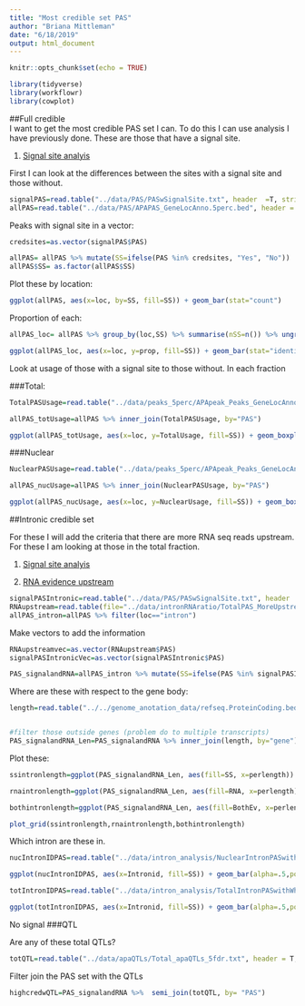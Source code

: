 ```yaml
---
title: "Most credible set PAS"
author: "Briana Mittleman"
date: "6/18/2019"
output: html_document
---
```


```r
knitr::opts_chunk$set(echo = TRUE)
```

```r
library(tidyverse)
library(workflowr)
library(cowplot)
```



##Full credible  
I want to get the most credible PAS set I can. To do this I can use analysis I have previously done. These are those that have a signal site.  

1. [Signal site analyis](signalsiteanalysis.html)  


First I can look at the differences between the sites with a signal site and those without. 
```r
signalPAS=read.table("../data/PAS/PASwSignalSite.txt", header  =T, stringsAsFactors = F) 
allPAS=read.table("../data/PAS/APAPAS_GeneLocAnno.5perc.bed", header = F, stringsAsFactors = F,col.names = c("chr","start", "end", "peakID", "score", "strand")) %>% separate(peakID, into=c("peak", "loc"), sep="_") %>% separate(peak, into=c("peaknum", "gene"), sep=":") %>% mutate(PAS=paste("peak", peaknum, sep=""))
```

Peaks with signal site in a vector:

```r
credsites=as.vector(signalPAS$PAS)

allPAS= allPAS %>% mutate(SS=ifelse(PAS %in% credsites, "Yes", "No"))
allPAS$SS= as.factor(allPAS$SS)
```

Plot these by location:

```r
ggplot(allPAS, aes(x=loc, by=SS, fill=SS)) + geom_bar(stat="count")
```


Proportion of each: 

```r
allPAS_loc= allPAS %>% group_by(loc,SS) %>% summarise(nSS=n()) %>% ungroup() %>% group_by(loc) %>% mutate(nLoc=sum(nSS)) %>% ungroup() %>% mutate(prop=nSS/nLoc)

ggplot(allPAS_loc, aes(x=loc, y=prop, fill=SS)) + geom_bar(stat="identity") + labs(title="Proportion of PAS with signal site", x="Location", y="Propotion")
```

Look at usage of those with a signal site to those without. In each fraction

###Total:

```r
TotalPASUsage=read.table("../data/peaks_5perc/APApeak_Peaks_GeneLocAnno.Total.5perc.fc",stringsAsFactors = F,col.names = c("chr","start","end", "gene", "loc", "Strand", "PAS", "TotalUsage")) %>% select(PAS, TotalUsage)

allPAS_totUsage=allPAS %>% inner_join(TotalPASUsage, by="PAS")
```

```r
ggplot(allPAS_totUsage, aes(x=loc, y=TotalUsage, fill=SS)) + geom_boxplot() + labs(title="Mean Usage in total fraction\n by presence of signal site")
```

###Nuclear  

```r
NuclearPASUsage=read.table("../data/peaks_5perc/APApeak_Peaks_GeneLocAnno.Nuclear.5perc.fc",stringsAsFactors = F,col.names = c("chr","start","end", "gene", "loc", "Strand", "PAS", "NuclearUsage")) %>% select(PAS, NuclearUsage)

allPAS_nucUsage=allPAS %>% inner_join(NuclearPASUsage, by="PAS")
```



```r
ggplot(allPAS_nucUsage, aes(x=loc, y=NuclearUsage, fill=SS)) + geom_boxplot()
```


##Intronic credible set

For these I will add the criteria that there are more RNA seq reads upstream. For these I am looking at those in the total fraction.  

1. [Signal site analyis](signalsiteanalysis.html)  

2. [RNA evidence upstream](intonRNAratio.html)  



```r
signalPASIntronic=read.table("../data/PAS/PASwSignalSite.txt", header  =T, stringsAsFactors = F) %>% filter(loc=="intron")
RNAupstream=read.table(file="../data/intronRNAratio/TotalPAS_MoreUpstreamRNAreads.txt", header = T, stringsAsFactors = F) 
allPAS_intron=allPAS %>% filter(loc=="intron")
```

Make vectors to add the information 

```r
RNAupstreamvec=as.vector(RNAupstream$PAS)
signalPASIntronicVec=as.vector(signalPASIntronic$PAS)

PAS_signalandRNA=allPAS_intron %>% mutate(SS=ifelse(PAS %in% signalPASIntronicVec, "Yes", "No"), RNA= ifelse(PAS %in% RNAupstreamvec, "Yes" , "No"), BothEv=ifelse(SS=="Yes"& RNA=="Yes", "Yes", "No"))


```


Where are these with respect to the gene body: 

```r
length=read.table("../../genome_anotation_data/refseq.ProteinCoding.bed",col.names = c("chrom", "start", "end", "gene", "score", "strand") ,stringsAsFactors = F) %>% mutate(length=abs(end-start)) %>%  mutate(TSS= ifelse(strand=="+", start, end)) %>% select(gene, length,TSS, strand) %>% select(-strand)


#filter those outside genes (problem do to multiple transcripts)
PAS_signalandRNA_Len=PAS_signalandRNA %>% inner_join(length, by="gene") %>% mutate(distance=ifelse(strand=="+", end- TSS, TSS-end), perlength=distance/length) %>% filter(perlength<1, perlength>0)
```

Plot these:

```r
ssintronlength=ggplot(PAS_signalandRNA_Len, aes(fill=SS, x=perlength)) + geom_density(alpha=.5) + labs(title="Distribution of intronic PAS along genes\n by presence of signal site", x="Percent gene length")

rnaintronlength=ggplot(PAS_signalandRNA_Len, aes(fill=RNA, x=perlength)) + geom_density(alpha=.5)+labs(title="Distribution of intronic PAS along genes\n by presence of more RNA upstream", x="Percent gene length")

bothintronlength=ggplot(PAS_signalandRNA_Len, aes(fill=BothEv, x=perlength)) + geom_density(alpha=.5)+ labs(title="Distribution of intronic PAS along genes\n by Both lines of evidence", x="Percent gene length")


```


```r
plot_grid(ssintronlength,rnaintronlength,bothintronlength)
```

Which intron are these in.  

```r
nucIntronIDPAS=read.table("../data/intron_analysis/NuclearIntronPASwithWhichintron.txt",header = T, stringsAsFactors = F) %>% separate(PeakID, into=c("PAS", "gene2","loc"), sep=":") %>% mutate(SS=ifelse(PAS %in% signalPASIntronicVec, "yes","no")) %>% mutate(IntronCat=ifelse(nintron<=6, "first (<6)", ifelse(nintron>6 &nintron<=11, "second (6-11)", ifelse(nintron>11 &nintron<=18, "third (11-18)", "fourth (>18)"))))

ggplot(nucIntronIDPAS, aes(x=Intronid, fill=SS)) + geom_bar(alpha=.5,position = "dodge") + xlim(0,10) + facet_grid(~IntronCat)
```

```r
totIntronIDPAS=read.table("../data/intron_analysis/TotalIntronPASwithWhichintron.txt",header = T, stringsAsFactors = F) %>% separate(PeakID, into=c("PAS", "gene2","loc"), sep=":") %>% mutate(SS=ifelse(PAS %in% signalPASIntronicVec, "yes","no")) %>% mutate(IntronCat=ifelse(nintron<=6, "first (<6)", ifelse(nintron>6 &nintron<=11, "second (6-11)", ifelse(nintron>11 &nintron<=18, "third (11-18)", "fourth (>18)"))))

ggplot(totIntronIDPAS, aes(x=Intronid, fill=SS)) + geom_bar(alpha=.5,position = "dodge") + xlim(0,10) + facet_grid(~IntronCat)
```

No signal 
###QTL  

Are any of these total QTLs?

```r
totQTL=read.table("../data/apaQTLs/Total_apaQTLs_5fdr.txt", header = T, stringsAsFactors = F) %>% dplyr::rename("PAS"=Peak)
```

Filter join the PAS set with the QTLs 

```r
highcredwQTL=PAS_signalandRNA %>%  semi_join(totQTL, by= "PAS")
```



